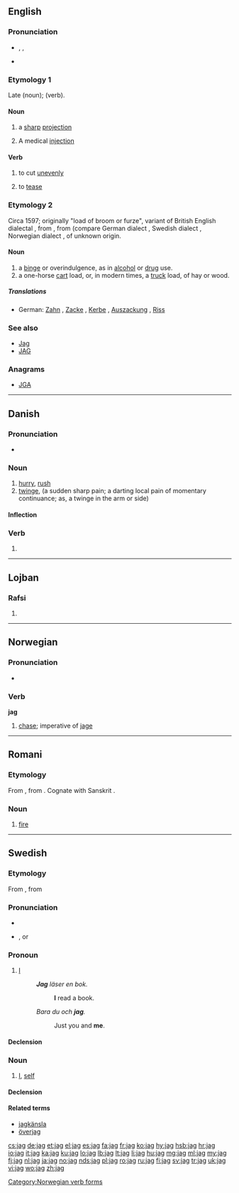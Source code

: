 {{also|Jag|JAG}}
==English==

===Pronunciation===
* {{enPR|jăg}}, {{IPA|/dʒæɡ/}}, {{X-SAMPA|/dZ{g/}}
* {{rhymes|æɡ}}

===Etymology 1===
Late {{etyl|enm}} {{term|jagge|lang=enm}} (noun); {{term|jaggen|lang=enm}} (verb).

====Noun====
{{en-noun}}

# a [[sharp]] [[projection]]
# {{Scotland}} A medical [[injection]]

====Verb====
{{en-verb|jags|jagging|jagged}}

# to cut [[unevenly]]
# {{context|Pittsburgh}} to [[tease]]

===Etymology 2===
Circa 1597; originally "load of broom or furze", variant of British English dialectal {{term|chag|lang=en||tree branch; branch of broom or furze}}, from {{etyl|ang}} {{term|ceacga|ċeacga|lang=ang|broom, furze}}, from {{proto|Germanic|kagô}} (compare German dialect {{term|Kag|lang=de||stump, cabbage, stalk}}, Swedish dialect {{term|kage|lang=sv||stumps}}, Norwegian dialect {{term|kage|lang=no||low bush}}, of unknown origin.

====Noun====
{{en-noun}}

# a [[binge]] or overindulgence, as in [[alcohol]] or [[drug]] use.
# a one-horse [[cart]] load, or, in modern times, a [[truck]] load, of hay or wood.

=====Translations=====
{{trans-top|binge or overindulgence}}
{{trans-mid}}
{{trans-bottom}}

{{trans-top|one-horse cart load}}
{{trans-mid}}
{{trans-bottom}}

{{checktrans-top}}
* German: [[Zahn]] {{m}}, [[Zacke]] {{f}}, [[Kerbe]] {{f}}, [[Auszackung]] {{f}}, [[Riss]] {{m}}
{{trans-bottom}}

===See also===
* [[Jag]]
* [[JAG]]

===Anagrams===
* [[JGA#English|JGA]]

----

==Danish==

===Pronunciation===
* {{IPA|/laːɡ/|[læjˀ]|lang=da}}

===Noun===
{{da-noun|et}}

# [[hurry]], [[rush]]
# [[twinge]], (a sudden sharp pain; a darting local pain of momentary continuance; as, a twinge in the arm or side)

====Inflection====
{{da-noun-infl|et}}

===Verb===
{{head|da|verb form}}

# {{form of|imperative|jage|lang=da}}

----

==Lojban==

===Rafsi===
{{jbo-rafsi}}

# {{rafsi of|jalge}}

----

==Norwegian==

===Pronunciation===
* {{audio|No-jag.ogg|Audio}}

===Verb===
'''jag'''

# [[chase]]; imperative of [[jage]]

[[Category:Norwegian verb forms]]

----

==Romani==

===Etymology===
From {{proto|Indo-Iranian|Hagni-|lang=rom}}, from {{proto|Indo-European|h₁ngʷni-|lang=rom}}. Cognate with Sanskrit {{term|sc=Deva|अग्नि|tr=agní|lang=sa}}.

===Noun===
{{rom-noun|jag|f||a}}

# [[fire]]

----

==Swedish==

===Etymology===
From {{proto|Germanic|ek|lang=sv}}, from {{proto|Indo-European|éǵh₂|lang=sv}}

===Pronunciation===
* {{audio|Sv-jag.ogg|audio}}
* {{IPA|/ˈjɑːɡ/|lang=sv}}, or {{IPA|/ˈjɑː/|lang=sv}}

===Pronoun===
{{head|sv|pronoun}}

# [[I]]
#: '''''Jag''' läser en bok.''
#:: '''I''' read a book.
#: ''Bara du och '''jag'''.''
#:: Just you and '''me'''.

====Declension====
{{sv-decl-ppron}}

===Noun===
{{sv-noun|g=n}}

# {{psychology}} [[I]], [[self]]

====Declension====
{{sv-noun-unc-irreg-n|2=jaget}}

====Related terms====
* [[jagkänsla]]
* [[överjag]]

[[cs:jag]]
[[de:jag]]
[[et:jag]]
[[el:jag]]
[[es:jag]]
[[fa:jag]]
[[fr:jag]]
[[ko:jag]]
[[hy:jag]]
[[hsb:jag]]
[[hr:jag]]
[[io:jag]]
[[it:jag]]
[[ka:jag]]
[[ku:jag]]
[[lo:jag]]
[[lb:jag]]
[[lt:jag]]
[[li:jag]]
[[hu:jag]]
[[mg:jag]]
[[ml:jag]]
[[my:jag]]
[[fj:jag]]
[[nl:jag]]
[[ja:jag]]
[[no:jag]]
[[nds:jag]]
[[pl:jag]]
[[ro:jag]]
[[ru:jag]]
[[fi:jag]]
[[sv:jag]]
[[tr:jag]]
[[uk:jag]]
[[vi:jag]]
[[wo:jag]]
[[zh:jag]]